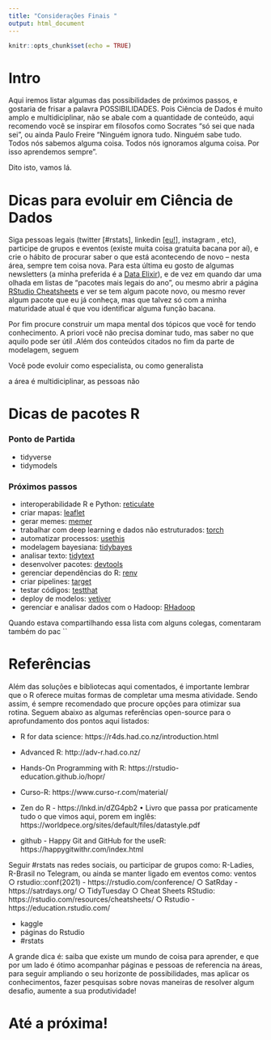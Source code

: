 ```yaml
---
title: "Considerações Finais "
output: html_document
---
```


```r
knitr::opts_chunk$set(echo = TRUE)
```

# Intro

Aqui iremos listar algumas das possibilidades de próximos passos, e gostaria de frisar a palavra POSSIBILIDADES. Pois Ciência de Dados é muito amplo e multidiciplinar, não se abale com a quantidade de conteúdo, aqui recomendo você se inspirar em filosofos como Socrates "só sei que nada sei", ou ainda Paulo Freire "Ninguém ignora tudo. Ninguém sabe tudo. Todos nós sabemos alguma coisa. Todos nós ignoramos alguma coisa. Por isso aprendemos sempre". 

Dito isto, vamos lá.


# Dicas para evoluir em Ciência de Dados

Siga pessoas legais (twitter [#rstats], linkedin [[eu!](https://www.linkedin.com/in/nathaliademetrio/)], instagram , etc), participe de grupos e eventos (existe muita coisa gratuita bacana por aí), e crie o hábito de procurar saber o que está acontecendo de novo – nesta área, sempre tem coisa nova. Para esta última eu gosto de algumas newsletters (a minha preferida é a [Data Elixir](https://dataelixir.com/)), e de vez em quando dar uma olhada em listas de "pacotes mais legais do ano", ou mesmo abrir a página [RStudio Cheatsheets](https://www.rstudio.com/resources/cheatsheets/) e ver se tem algum pacote novo, ou mesmo rever algum pacote que eu já conheça, mas que talvez só com a minha maturidade atual é que vou identificar alguma função bacana.  

Por fim procure construir um mapa mental dos tópicos que você for tendo conhecimento. A priori você não precisa dominar tudo, mas saber no que aquilo pode ser útil .Além dos conteúdos citados no fim da parte de modelagem, seguem



Você pode evoluir como especialista, ou como generalista

a área é multidiciplinar, as pessoas não

# Dicas de pacotes R  

### Ponto de Partida

- tidyverse
- tidymodels


### Próximos passos 

- interoperabilidade R e Python: [reticulate](https://rstudio.github.io/reticulate/) 
- criar mapas: [leaflet](https://rstudio.github.io/leaflet/)
- gerar memes: [memer](https://github.com/sctyner/memer)
- trabalhar com deep learning e dados não estruturados: [torch](https://torch.mlverse.org/packages/)
- automatizar processos: [usethis](https://github.com/r-lib/usethis)
- modelagem bayesiana: [tidybayes](http://mjskay.github.io/tidybayes/)
- analisar texto: [tidytext](https://github.com/juliasilge/tidytext)
- desenvolver pacotes: [devtools](https://github.com/r-lib/devtools)
- gerenciar dependências do R: [renv](https://rstudio.github.io/renv/articles/renv.html)
- criar pipelines: [target](https://cran.r-project.org/web/packages/targets/vignettes/overview.html)
- testar códigos: [testthat](https://testthat.r-lib.org/)
- deploy de modelos: [vetiver](https://github.com/rstudio/vetiver-r)
- gerenciar e analisar dados com o Hadoop: [RHadoop](https://github.com/RevolutionAnalytics/RHadoop/wiki) 


Quando estava compartilhando essa lista com alguns colegas, comentaram também do pac ``


# Referências

Além das soluções e bibliotecas aqui comentados, é importante lembrar que o R oferece muitas formas de completar uma mesma atividade. Sendo assim, é sempre recomendado que procure opções para otimizar sua rotina. Seguem abaixo as algumas referências open-source para o aprofundamento dos pontos aqui listados:

- R for data science: https://r4ds.had.co.nz/introduction.html
- Advanced R: http://adv-r.had.co.nz/
- Hands-On Programming with R: https://rstudio-education.github.io/hopr/
- Curso-R: https://www.curso-r.com/material/
- Zen do R - https://lnkd.in/dZG4pb2
•	Livro que passa por praticamente tudo o que vimos aqui, porem em inglês:
https://worldpece.org/sites/default/files/datastyle.pdf   

- github - Happy Git and GitHub for the useR: https://happygitwithr.com/index.html

Seguir #rstats nas redes sociais, ou participar de grupos como: R-Ladies, R-Brasil no Telegram, ou ainda se manter ligado em eventos como: ventos
		○ rstudio::conf(2021) - https://rstudio.com/conference/
		○ SatRday - https://satrdays.org/ 
		○ TidyTuesday
		○ Cheat Sheets RStudio: https://rstudio.com/resources/cheatsheets/
		○ Rstudio - https://education.rstudio.com/

-  kaggle
- páginas do Rstudio
- #rstats

A grande dica é: saiba que existe um mundo de coisa para aprender, e que por um lado é ótimo acompanhar páginas e pessoas de referencia na áreas, para seguir ampliando o seu horizonte de possibilidades, mas aplicar os conhecimentos, fazer pesquisas sobre novas maneiras de resolver algum desafio, aumente a sua produtividade!  
 
 
# Até a próxima!
